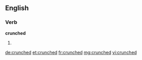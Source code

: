 ==English==

===Verb===
'''crunched'''
# {{past of|crunch}}

[[de:crunched]]
[[et:crunched]]
[[fr:crunched]]
[[mg:crunched]]
[[vi:crunched]]